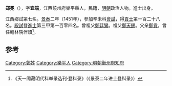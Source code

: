 {{about|明进士郑冕|泰国国王拉玛十世|玛哈·哇集拉隆功}}
'''郑冕'''（{{bd|1418年||？}}），字'''宜端'''，江西饒州府樂平縣人，民籍，[[明朝|明朝]]政治人物。進士出身。

江西鄉試第七名。[[景泰|景泰]]二年（1451年），參加辛未科[[會試|會試]]，得[[貢士|貢士]]第一百二十八名。[[殿試|殿試]]登[[進士|進士]]第三甲第一百零四名。曾祖父[[鄭廷鸞|鄭廷鸞]]。祖父[[鄭天錫|鄭天錫]]。父亲[[鄭貢|鄭貢]]，曾任翰林院伴讀<ref>《天一阁藏明代科举录选刊·登科录》（《景泰二年进士登科录》）</ref>。

==参考==
{{reflist}}

{{start box}}
{{s-off}}
{{s-before|[[翁世資|翁世資]]}}
{{s-title|明朝衡州府知府|1465年－1468年}}
{{s-after|[[徐孚|徐孚]]}}
{{end box}}
{{明朝人物小作品}}
{{景泰二年辛未科殿試金榜}}
[[Category:鄭姓|Category:鄭姓]]
[[Category:樂平人|Category:樂平人]]
[[Category:明朝衡州府知府|Category:明朝衡州府知府]]